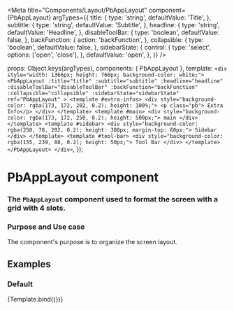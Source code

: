 
<Meta
  title="Components/Layout/PbAppLayout"
  component={PbAppLayout}
  argTypes={{
    title: {
        type: 'string',
        defaultValue: 'Title',
    },
    subtitle: {
        type: 'string',
        defaultValue: 'Subtitle',
    },
    headline: {
        type: 'string',
        defaultValue: 'Headline',
    },
    disableToolBar: {
        type: 'boolean',
        defaultValue: false,
    },
    backFunction: {
      action: 'backFunction',
    },
    collapsible: {
        type: 'boolean',
        defaultValue: false,
    },
    sidebarState: {
      control: {
        type: 'select',
        options: ['open', 'close'],
      },
      defaultValue: 'open',
    },
  }}
/>

  props: Object.keys(argTypes),
  components: { PbAppLayout },
  template: `
    <div style="width: 1366px; height: 760px; background-color: white;">
        <PbAppLayout
            :title="title"
            :subtitle="subtitle"
            :headline="headline"
            :disableToolBar="disableToolBar"
            :backFunction="backFunction"
            :collapsible="collapsible"
            :sidebarState="sidebarState"
            ref="PbAppLayout"
        >
            <template #extra-infos>
                <div style="background-color: rgba(173, 172, 202, 0.2); height: 100%;">
                   <p class="pb"> Extra Info</p>
                </div>
            </template>
            <template #main>
                <div style="background-color: rgba(173, 172, 250, 0.2); height: 500px;">
                    main
                </div>
            </template>
            <template #sidebar>
                <div style="background-color: rgba(250, 78, 202, 0.2); height: 380px; margin-top: 60px;">
                    Sidebar
                </div>
            </template>
            <template #tool-bar>
                <div style="background-color: rgba(155, 239, 88, 0.2); height: 50px;">
                    Tool Bar
                </div>
            </template>
        </PbAppLayout>
    </div>
  `,
});



# **PbAppLayout component**
### The `PbAppLayout` component used to format the screen with a grid with 4 slots.

### Purpose and Use case

The component's purpose is to organize the screen layout.

## Examples

### Default

<Canvas>
  <Story name="Default" height="auto" parameters={{ layout: 'centered' }}>
    {Template.bind({})}
  </Story>
</Canvas>



<!-- ### Mobile

<Canvas>
  <Story name="Mobile"  parameters={{ layout: 'centered' }} args={{ MobileAuxiliaryButtonMobile: true }}>
    {Template.bind({})}
  </Story>
</Canvas> -->

